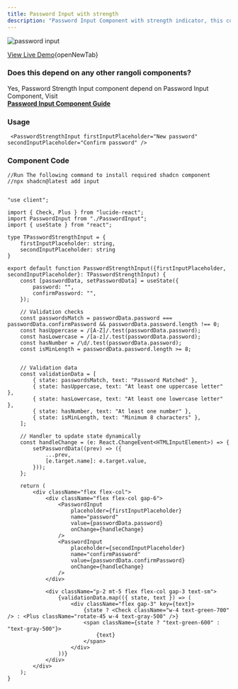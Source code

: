 ```yaml
---
title: Password Input with strength
description: "Password Input Component with strength indicator, this component helps user to choose a strong password for his account."
---
```


<Frame>
  <img src="/images/password-strength-input.png" alt="password input" />
</Frame>

[View Live Demo](https://rangoli-components.vercel.app/p/password-strength-input){openNewTab}

### Does this depend on any other rangoli components?
Yes, Password Strength Input component depend on Password Input Component, Visit<br />
**[Password Input Component Guide](https://docs.rangoliui.me/components/P/password-input)**

### Usage

```tsx anyComponent.tsx
 <PasswordStrengthInput firstInputPlaceholder="New password" secondInputPlaceholder="Confirm password" />
```

### Component Code
```tsx @app/components/PasswordStrengthInput.tsx
//Run The following command to install required shadcn component
//npx shadcn@latest add input


"use client";

import { Check, Plus } from "lucide-react";
import PasswordInput from "./PasswordInput";
import { useState } from "react";

type TPasswordStrengthInput = {
    firstInputPlaceholder: string,
    secondInputPlaceholder: string
}

export default function PasswordStrengthInput({firstInputPlaceholder, secondInputPlaceholder}: TPasswordStrengthInput) {
    const [passwordData, setPasswordData] = useState({
        password: "",
        confirmPassword: "",
    });

    // Validation checks
    const passwordsMatch = passwordData.password === passwordData.confirmPassword && passwordData.password.length !== 0;
    const hasUppercase = /[A-Z]/.test(passwordData.password);
    const hasLowercase = /[a-z]/.test(passwordData.password);
    const hasNumber = /\d/.test(passwordData.password);
    const isMinLength = passwordData.password.length >= 8;
   

    // Validation data
    const validationData = [
        { state: passwordsMatch, text: "Password Matched" },
        { state: hasUppercase, text: "At least one uppercase letter" },
        { state: hasLowercase, text: "At least one lowercase letter" },
        { state: hasNumber, text: "At least one number" },
        { state: isMinLength, text: "Minimum 8 characters" },
    ];

    // Handler to update state dynamically
    const handleChange = (e: React.ChangeEvent<HTMLInputElement>) => {
        setPasswordData((prev) => ({
            ...prev,
            [e.target.name]: e.target.value,
        }));
    };

    return (
        <div className="flex flex-col">
            <div className="flex flex-col gap-6">
                <PasswordInput
                    placeholder={firstInputPlaceholder}
                    name="password"
                    value={passwordData.password}
                    onChange={handleChange}
                />
                <PasswordInput
                    placeholder={secondInputPlaceholder}
                    name="confirmPassword"
                    value={passwordData.confirmPassword}
                    onChange={handleChange}
                />
            </div>

            <div className="p-2 mt-5 flex flex-col gap-3 text-sm">
                {validationData.map(({ state, text }) => (
                    <div className="flex gap-3" key={text}>
                        {state ? <Check className="w-4 text-green-700" /> : <Plus className="rotate-45 w-4 text-gray-500" />}
                        <span className={state ? "text-green-600" : "text-gray-500"}>
                            {text}
                        </span>
                    </div>
                ))}
            </div>
        </div>
    );
}
```